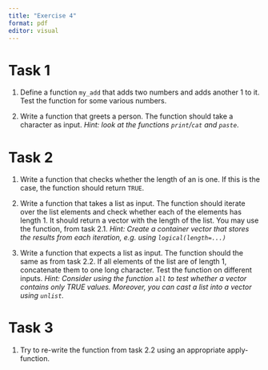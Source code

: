 ```yaml
---
title: "Exercise 4"
format: pdf
editor: visual
---
```


# Task 1

1.  Define a function `my_add` that adds two numbers and adds another 1 to it. Test the function for some various numbers.

2.  Write a function that greets a person. The function should take a character as input. *Hint: look at the functions `print`/`cat` and `paste`*.

# Task 2

1.  Write a function that checks whether the length of an is one. If this is the case, the function should return `TRUE`.

2.  Write a function that takes a list as input. The function should iterate over the list elements and check whether each of the elements has length 1. It should return a vector with the length of the list. You may use the function, from task 2.1. *Hint: Create a container vector that stores the results from each iteration, e.g. using `logical(length=...)`*

3.  Write a function that expects a list as input. The function should the same as from task 2.2. If all elements of the list are of length 1, concatenate them to one long character. Test the function on different inputs. *Hint: Consider using the function `all` to test whether a vector contains only TRUE values. Moreover, you can cast a list into a vector using `unlist`.*

# Task 3

1.  Try to re-write the function from task 2.2 using an appropriate apply-function.
